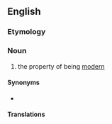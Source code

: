==English==

===Etymology===
{{suffix|en|modern|ness}}

===Noun===
{{en-noun|-|+}}

# the property of being [[modern]]

====Synonyms====
* {{l|en|modernity}}

====Translations====
{{trans-see|property of being modern|modernity}}